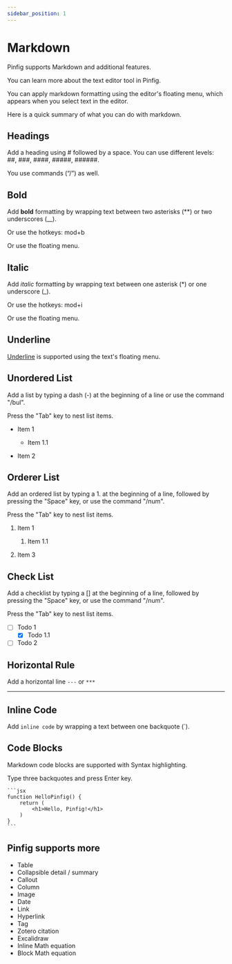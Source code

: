 ```yaml
---
sidebar_position: 1
---
```


# Markdown

Pinfig supports Markdown and additional features.

You can learn more about the text editor tool in Pinfig.

You can apply markdown formatting using the editor's floating menu, which appears when you select text in the editor.

Here is a quick summary of what you can do with markdown.

## Headings

Add a heading using # followed by a space. You can use different levels: ##, ###, ####, #####, ######.

You use commands (“/”) as well.

## Bold

Add **bold** formatting by wrapping text between two asterisks (\*\*) or two underscores (\_\_).

Or use the hotkeys: mod+b

Or use the floating menu.

## Italic

Add _italic_ formatting by wrapping text between one asterisk (\*) or one underscore (\_).

Or use the hotkeys: mod+i

Or use the floating menu.

## Underline

<u>Underline</u> is supported using the text's floating menu.

## Unordered List

Add a list by typing a dash (-) at the beginning of a line or use the command "/bul".

Press the "Tab" key to nest list items.

- Item 1

  - Item 1.1

- Item 2

## Orderer List

Add an ordered list by typing a 1. at the beginning of a line, followed by pressing the "Space" key, or use the command "/num".

Press the "Tab" key to nest list items.

1.  Item 1

    1.  Item 1.1

2.  Item 3

## Check List

Add a checklist by typing a [] at the beginning of a line, followed by pressing the "Space" key, or use the command "/num".

Press the "Tab" key to nest list items.

- [ ] Todo 1
  - [x] Todo 1.1
- [ ] Todo 2

## Horizontal Rule

Add a horizontal line `---` or `***`

---

## Inline Code

Add `inline code` by wrapping a text between one backquote (\`).

## Code Blocks

Markdown code blocks are supported with Syntax highlighting.

Type three backquotes and press Enter key.

    ```jsx
    function HelloPinfig() {
        return (
            <h1>Hello, Pinfig!</h1>
        )
    }
    ```

## Pinfig supports more

- Table
- Collapsible detail / summary
- Callout
- Column
- Image
- Date
- Link
- Hyperlink
- Tag
- Zotero citation
- Excalidraw
- Inline Math equation
- Block Math equation
